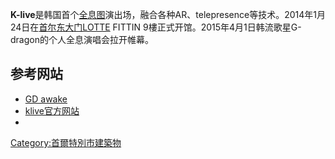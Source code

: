 {{multiple issues|
{{advert|time=2015-08-07T09:05:29+00:00}}
{{expand|time=2015-08-07T09:05:29+00:00}}
{{refimprove|time=2015-08-07T09:05:29+00:00}}
{{Orphan|time=2016-12-17T11:03:43+00:00}}
}}
'''K-live'''是韩国首个[[全息图|全息图]]演出场，融合各种AR、telepresence等技术。2014年1月24日在[[首尔|首尔]][[东大门|东大门]]LOTTE FITTIN 9樓正式开馆。2015年4月1日韩流歌星G-dragon的个人全息演唱会拉开帷幕。

== 参考网站 ==
* [http://v.youku.com/v_show/id_XOTI3OTgwMzAw.html?from=y1.7-1.2 GD awake] {{Wayback|url=http://v.youku.com/v_show/id_XOTI3OTgwMzAw.html?from=y1.7-1.2 |date=20190216212040 }}
* [https://web.archive.org/web/20150810032619/http://www.klive.co.kr/renewal/Chn/main.php klive官方网站]
*

[[Category:首爾特別市建築物|Category:首爾特別市建築物]]